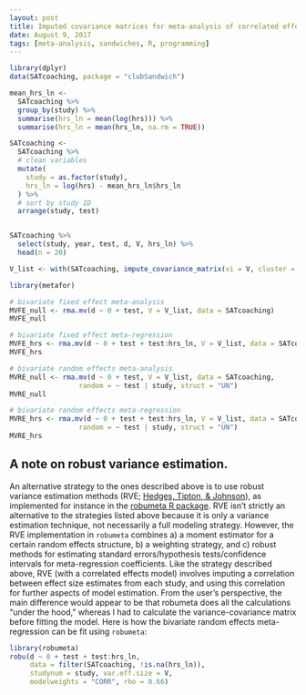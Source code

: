 ```yaml
---
layout: post
title: Imputed covariance matrices for meta-analysis of correlated effects
date: August 9, 2017
tags: [meta-analysis, sandwiches, R, programming]
---
```



```r
library(dplyr)
data(SATcoaching, package = "clubSandwich")

mean_hrs_ln <- 
  SATcoaching %>% 
  group_by(study) %>%
  summarise(hrs_ln = mean(log(hrs))) %>%
  summarise(hrs_ln = mean(hrs_ln, na.rm = TRUE))

SATcoaching <- 
  SATcoaching %>%
  # clean variables
  mutate(
    study = as.factor(study),
    hrs_ln = log(hrs) - mean_hrs_ln$hrs_ln
  ) %>%
  # sort by study ID
  arrange(study, test)


SATcoaching %>%
  select(study, year, test, d, V, hrs_ln) %>%
  head(n = 20)
```

```r
V_list <- with(SATcoaching, impute_covariance_matrix(vi = V, cluster = study, r = 0.66))
```

```r
library(metafor)

# bivariate fixed effect meta-analysis
MVFE_null <- rma.mv(d ~ 0 + test, V = V_list, data = SATcoaching)
MVFE_null

# bivariate fixed effect meta-regression
MVFE_hrs <- rma.mv(d ~ 0 + test + test:hrs_ln, V = V_list, data = SATcoaching)
MVFE_hrs

# bivariate random effects meta-analysis
MVRE_null <- rma.mv(d ~ 0 + test, V = V_list, data = SATcoaching, 
                 random = ~ test | study, struct = "UN")
MVRE_null

# bivariate random effects meta-regression
MVRE_hrs <- rma.mv(d ~ 0 + test + test:hrs_ln, V = V_list, data = SATcoaching, 
                 random = ~ test | study, struct = "UN")
MVRE_hrs

```

## A note on robust variance estimation.

An alternative strategy to the ones described above is to use robust variance estimation methods (RVE; [Hedges, Tipton, & Johnson](https://dx.doi.org/10.1002/jrsm.5)), as implemented for instance in the [robumeta R package](https://CRAN.R-project.org/package=robumeta). RVE isn't strictly an alternative to the strategies listed above because it is only a variance estimation technique, not necessarily a full modeling strategy. However, the RVE implementation in `robumeta` combines a) a moment estimator for a certain random effects structure, b) a weighting strategy, and c) robust methods for estimating standard errors/hypothesis tests/confidence intervals for meta-regression coefficients. Like the strategy described above, RVE (with a correlated effects model) involves imputing a correlation between effect size estimates from each study, and using this correlation for further aspects of model estimation. From the user's perspective, the main difference would appear to be that robumeta does all the calculations "under the hood," whereas I had to calculate the variance-covariance matrix before fitting the model. Here is how the bivariate random effects meta-regression can be fit using `robumeta`:

```r
library(robumeta)
robu(d ~ 0 + test + test:hrs_ln, 
     data = filter(SATcoaching, !is.na(hrs_ln)),
     studynum = study, var.eff.size = V, 
     modelweights = "CORR", rho = 0.66)
```

